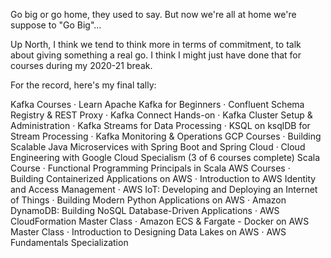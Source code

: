 Go big or go home, they used to say. But now we're all at home we're suppose to "Go Big"...

Up North, I think we tend to think more in terms of commitment, to talk about giving something a real go. I think I might just have done that for courses during my 2020-21 break.

For the record, here's my final tally:

Kafka Courses
·       Learn Apache Kafka for Beginners
·       Confluent Schema Registry & REST Proxy
·       Kafka Connect Hands-on
·       Kafka Cluster Setup & Administration
·       Kafka Streams for Data Processing
·       KSQL on ksqlDB for Stream Processing
·       Kafka Monitoring & Operations
GCP Courses
·       Building Scalable Java Microservices with Spring Boot and Spring Cloud
·       Cloud Engineering with Google Cloud Specialism (3 of 6 courses complete)
Scala Course
·       Functional Programming Principals in Scala
AWS Courses
·       Building Containerized Applications on AWS
·       Introduction to AWS Identity and Access Management
·       AWS IoT: Developing and Deploying an Internet of Things
·       Building Modern Python Applications on AWS
·       Amazon DynamoDB: Building NoSQL Database-Driven Applications
·       AWS CloudFormation Master Class
·       Amazon ECS & Fargate - Docker on AWS Master Class
·       Introduction to Designing Data Lakes on AWS
·       AWS Fundamentals Specialization